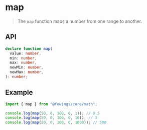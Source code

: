# map

> The `map` function maps a number from one range to another.

## API

```ts
declare function map(
  value: number,
  min: number,
  max: number,
  newMin: number,
  newMax: number,
): number;
```

## Example

```ts
import { map } from "@fewings/core/math";

console.log(map(50, 0, 100, 0, 1)); // 0.5
console.log(map(50, 0, 100, 0, 10)); // 5
console.log(map(50, 0, 100, 0, 1000)); // 500
```
